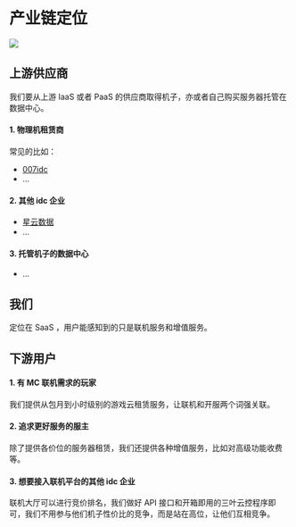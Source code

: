 # 产业链定位
![](https://ybkjzj.com:5555/d/LeavesResource/webImage/20250314221727.png)
## 上游供应商
我们要从上游 IaaS 或者 PaaS 的供应商取得机子，亦或者自己购买服务器托管在数据中心。
#### 1. 物理机租赁商
常见的比如：  
- [007idc](https://www.007idc.cn/cart)
- ...

#### 2. 其他 idc 企业
- [星云数据](https://www.starvps.cn)
- ...

#### 3. 托管机子的数据中心
- ...


## 我们
定位在 SaaS ，用户能感知到的只是联机服务和增值服务。
<br/>
## 下游用户
#### 1. 有 MC 联机需求的玩家
我们提供从包月到小时级别的游戏云租赁服务，让联机和开服两个词强关联。  

#### 2. 追求更好服务的服主
除了提供各价位的服务器租赁，我们还提供各种增值服务，比如对高级功能收费等。  

#### 3. 想要接入联机平台的其他 idc 企业
联机大厅可以进行竞价排名，我们做好 API 接口和开箱即用的三叶云控程序即可，我们不用参与他们机子性价比的竞争，而是站在高位，让他们互相竞争。  

